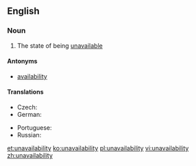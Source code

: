 ==English==
===Noun===
{{en-noun|unavailabilities|-}}

# The state of being [[unavailable]]

====Antonyms====
*[[availability]]

====Translations====
{{trans-top|state of being unavailable}}
* Czech: {{t-|cs|nedostupnost|f}}
* German: {{t-|de|Nichtverfügbarkeit|f}}
{{trans-mid}}
* Portuguese: {{t|pt|indisponibilidade|f}}
* Russian: {{t|ru|недоступность|f|tr=n'edostúpnost'|sc=syrl}}
{{trans-bottom}}

[[et:unavailability]]
[[ko:unavailability]]
[[pl:unavailability]]
[[vi:unavailability]]
[[zh:unavailability]]